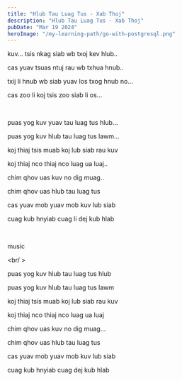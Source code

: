 ```yaml
---
title: "Hlub Tau Luag Tus - Xab Thoj"
description: "Hlub Tau Luag Tus - Xab Thoj"
pubDate: "Mar 19 2024"
heroImage: "/my-learning-path/go-with-postgresql.png"
---
```



kuv... tsis nkag siab wb txoj kev hlub..

cas yuav tsuas ntuj rau wb txhua hnub..

txij li hnub wb siab yuav los txog hnub no...

cas zoo li koj tsis zoo siab li os...

<br />

puas yog kuv yuav tau luag tus hlub...

puas yog kuv hlub tau luag tus lawm...

koj thiaj tsis muab koj lub siab rau kuv

koj thiaj nco thiaj nco luag ua luaj..

chim qhov uas kuv no dig muag..

chim qhov uas hlub tau luag tus

cas yuav mob yuav mob kuv lub siab

cuag kub hnyiab cuag li dej kub hlab

<br />

music

<br/ >

puas yog kuv hlub tau luag tus hlub

puas yog kuv hlub tau luag tus lawm

koj thiaj tsis muab koj lub siab rau kuv

koj thiaj nco thiaj nco luag ua luaj

chim qhov uas kuv no dig muag...

chim qhov uas hlub tau luag tus

cas yuav mob yuav mob kuv lub siab

cuag kub hnyiab cuag dej kub hlab